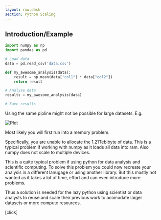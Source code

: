 ```yaml
---
layout: row,dask
section: Python Scaling
---
```



<Column>

## Introduction/Example

```python
import numpy as np
import pandas as pd

# Load data 
data = pd.read_csv('data.csv')

def my_awesome_analysis(data):
    result = np.mean(data["col1"] * data["col2"])
    return result

# Analyse data
results = my_awesome_analysis(data)

# Save results
```

Using the same pipline might not be possible for large datasets. E.g.

<Traceback 
  type="MemoryError"
  msg="Unable to allocate 1.21TiB for an array..."
/>

</Column>

<Column>

<img src="./dask/Einstein_Data.png" alt="Plot"/>

</Column>


<Note>


Most likely you will first run into a memory problem.

Specifically, you are unable to allocate the 1.21Tebibyte of data. This is a typical problem if working with
numpy as it loads all data into ram. Also numpy does not scale to multiple devices.

This is a quite typical problem if using python for data analysis and scientific computing. To solve this
problem you could now recreate your analysis in a different lanugage or using another
library. 
But this mostly not wanted as it takes a lot of time, effort and can even introduce more problems.

Thus a solution is needed for the lazy python using scientist or data analysts to reuse and scale their previous work
to acomodate larger datasets or more compute resources.

[click]


</Note>

<Navbar sections={false} />
